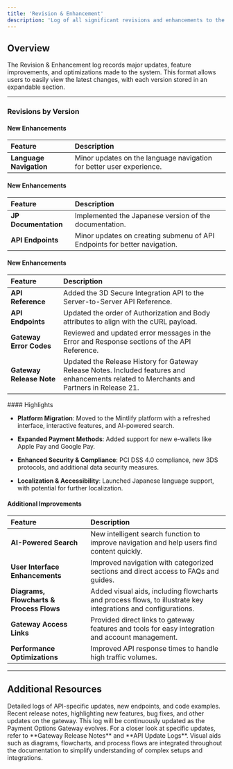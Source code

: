 ```yaml
---
title: 'Revision & Enhancement'
description: 'Log of all significant revisions and enhancements to the product.'
---
```


## **Overview**

The Revision & Enhancement log records major updates, feature improvements, and optimizations made to the system. This format allows users to easily view the latest changes, with each version stored in an expandable section.

***

### **Revisions by Version**

<Accordion title="Version 3.3 - Patch Released on 2025-03-19"> 

  #### New Enhancements

  | **Feature**                              | **Description**                                                                                               |
  | :--------------------------------------- | :------------------------------------------------------------------------------------------------------------ |
  | **Language Navigation**                  | Minor updates on the language navigation for better user experience.                    |
  
</Accordion>

<Accordion title="Version 3.2 - Released on 2025-03-11">

  #### New Enhancements

  | **Feature**                              | **Description**                                                                                               |
  | :--------------------------------------- | :------------------------------------------------------------------------------------------------------------ |
  | **JP Documentation**                     | Implemented the Japanese version of the documentation.                    |
  | **API Endpoints**                        | Minor updates on creating submenu of API Endpoints for better navigation.                        |
  
</Accordion>


<Accordion title="Version 3.1 - Patch Released on 2025-02-14">

  #### New Enhancements

  | **Feature**                              | **Description**                                                                                               |
  | :--------------------------------------- | :------------------------------------------------------------------------------------------------------------ |
  | **API Reference**                    | Added the 3D Secure Integration API to the Server-to-Server API Reference.                    |
  | **API Endpoints**          | Updated the order of Authorization and Body attributes to align with the cURL payload.                        |
  | **Gateway Error Codes**          | Reviewed and updated error messages in the Error and Response sections of the API Reference.                           |
 | **Gateway Release Note**          | Updated the Release History for Gateway Release Notes. Included features and enhancements related to Merchants and Partners in Release 21.                           |
  
</Accordion>

<Accordion title="Version 3.0 - Released on 2025-02-12">
  #### Highlights

  * **Platform Migration**: Moved to the Mintlify platform with a refreshed interface, interactive features, and AI-powered search.

  * **Expanded Payment Methods**: Added support for new e-wallets like Apple Pay and Google Pay.

  * **Enhanced Security & Compliance**: PCI DSS 4.0 compliance, new 3DS protocols, and additional data security measures.

  * **Localization & Accessibility**: Launched Japanese language support, with potential for further localization.

  #### Additional Improvements

  | **Feature**                              | **Description**                                                                                               |
  | :--------------------------------------- | :------------------------------------------------------------------------------------------------------------ |
  | **AI-Powered Search**                    | New intelligent search function to improve navigation and help users find content quickly.                    |
  | **User Interface Enhancements**          | Improved navigation with categorized sections and direct access to FAQs and guides.                           |
  | **Diagrams, Flowcharts & Process Flows** | Added visual aids, including flowcharts and process flows, to illustrate key integrations and configurations. |
  | **Gateway Access Links**                 | Provided direct links to gateway features and tools for easy integration and account management.              |
  | **Performance Optimizations**            | Improved API response times to handle high traffic volumes.                                                   |
</Accordion>

***

## **Additional Resources**

<CardGroup>
  <Card title="API Update Logs" icon="code" href="/logs/apiupdate">
    Detailed logs of API-specific updates, new endpoints, and code examples.
  </Card>

  <Card title="Gateway Release Notes" icon="file" href="/logs/releasenotes">
    Recent release notes, highlighting new features, bug fixes, and other updates on the gateway.
  </Card>
</CardGroup>

<Note>
  This log will be continuously updated as the Payment Options Gateway evolves. For a closer look at specific updates, refer to **Gateway Release Notes** and **API Update Logs**. Visual aids such as diagrams, flowcharts, and process flows are integrated throughout the documentation to simplify understanding of complex setups and integrations.
</Note>
